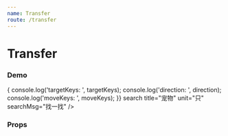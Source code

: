 ```yaml
---
name: Transfer
route: /transfer
---
```



# Transfer

### Demo

<Playground>
  <Transfer
    data={[
      { key: 'tiger', title: '🐅 小脑斧' },
      { key: 'dog', title: '🐶 小狗子' },
      { key: 'cat', title: '🐱 小猫崽' },
    ]}
    onChange={(targetKeys, direction, moveKeys) => {
      console.log('targetKeys: ', targetKeys);
      console.log('direction: ', direction);
      console.log('moveKeys: ', moveKeys);
    }}
    search
    title="宠物"
    unit="只"
    searchMsg="找一找"
  />
</Playground>

### Props

<PropsTable of={Transfer} />
